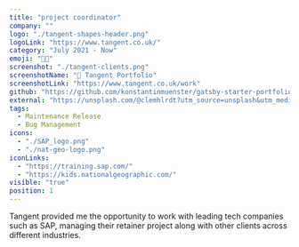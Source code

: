 ```yaml
---
title: "project coordinator"
company: ""
logo: "./tangent-shapes-header.png"
logoLink: "https://www.tangent.co.uk/"
category: "July 2021 - Now"
emoji: "👩‍💻"
screenshot: "./tangent-clients.png"
screenshotName: "🔗 Tangent Portfolio"
screenshotLink: "https://www.tangent.co.uk/work"
github: "https://github.com/konstantinmuenster/gatsby-starter-portfolio-minimal"
external: "https://unsplash.com/@clemhlrdt?utm_source=unsplash&utm_medium=referral&utm_content=creditCopyText"
tags:
  - Maintenance Release
  - Bug Management
icons:
  - "./SAP_logo.png"
  - "./nat-geo-logo.png"
iconLinks:
  - "https://training.sap.com/"
  - "https://kids.nationalgeographic.com/"
visible: "true"
position: 1
---
```


Tangent provided me the opportunity to work with leading tech companies such as SAP, managing their retainer project along with other clients across different industries.